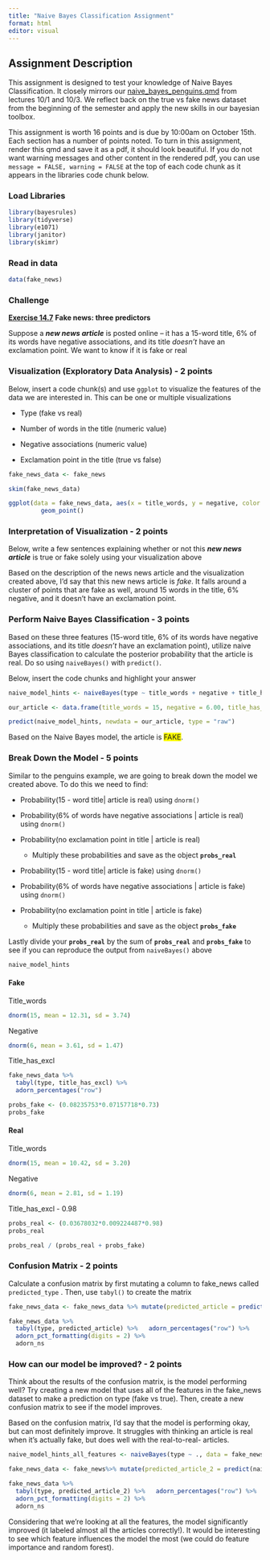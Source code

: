 ```yaml
---
title: "Naive Bayes Classification Assignment"
format: html
editor: visual
---
```


## Assignment Description

This assignment is designed to test your knowledge of Naive Bayes Classification. It closely mirrors our [naive_bayes_penguins.qmd](https://github.com/NSF-ALL-SPICE-Alliance/DS400/blob/main/week7/naive_bayes_penguins.qmd) from lectures 10/1 and 10/3. We reflect back on the true vs fake news dataset from the beginning of the semester and apply the new skills in our bayesian toolbox.

This assignment is worth 16 points and is due by 10:00am on October 15th. Each section has a number of points noted. To turn in this assignment, render this qmd and save it as a pdf, it should look beautiful. If you do not want warning messages and other content in the rendered pdf, you can use `message = FALSE, warning = FALSE` at the top of each code chunk as it appears in the libraries code chunk below.

### Load Libraries

```r
library(bayesrules)
library(tidyverse)
library(e1071)
library(janitor)
library(skimr)
```

### Read in data

```r
data(fake_news)
```

### Challenge

[**Exercise 14.7**](https://www.bayesrulesbook.com/chapter-14#exercises-13) **Fake news: three predictors**

Suppose a ***new news article*** is posted online – it has a 15-word title, 6% of its words have negative associations, and its title *doesn’t* have an exclamation point. We want to know if it is fake or real

### Visualization (Exploratory Data Analysis) - 2 points

Below, insert a code chunk(s) and use `ggplot` to visualize the features of the data we are interested in. This can be one or multiple visualizations

-   Type (fake vs real)

-   Number of words in the title (numeric value)

-   Negative associations (numeric value)

-   Exclamation point in the title (true vs false)

```r
fake_news_data <- fake_news
```

```r
skim(fake_news_data)
```

```r
ggplot(data = fake_news_data, aes(x = title_words, y = negative, color = type, size = title_has_excl)) +
         geom_point()
```

### Interpretation of Visualization - 2 points

Below, write a few sentences explaining whether or not this ***new news article*** is true or fake solely using your visualization above

Based on the description of the news news article and the visualization created above, I'd say that this new news article is *fake*. It falls around a cluster of points that are fake as well, around 15 words in the title, 6% negative, and it doesn't have an exclamation point.

### Perform Naive Bayes Classification - 3 points

Based on these three features (15-word title, 6% of its words have negative associations, and its title *doesn’t* have an exclamation point), utilize naive Bayes classification to calculate the posterior probability that the article is real. Do so using `naiveBayes()` with `predict()`.

Below, insert the code chunks and highlight your answer

```r
naive_model_hints <- naiveBayes(type ~ title_words + negative + title_has_excl, data = fake_news_data)
```

```r
our_article <- data.frame(title_words = 15, negative = 6.00, title_has_excl = FALSE)
```

```r
predict(naive_model_hints, newdata = our_article, type = "raw")
```

Based on the Naive Bayes model, the article is [FAKE]{style="background-color: yellow;"}.

### Break Down the Model - 5 points

Similar to the penguins example, we are going to break down the model we created above. To do this we need to find:

-   Probability(15 - word title\| article is real) using `dnorm()`

-   Probability(6% of words have negative associations \| article is real) using `dnorm()`

-   Probability(no exclamation point in title \| article is real)

    -   Multiply these probabilities and save as the object **`probs_real`**

-   Probability(15 - word title\| article is fake) using `dnorm()`

-   Probability(6% of words have negative associations \| article is fake) using `dnorm()`

-   Probability(no exclamation point in title \| article is fake)

    -   Multiply these probabilities and save as the object **`probs_fake`**

Lastly divide your **`probs_real`** by the sum of **`probs_real`** and **`probs_fake`** to see if you can reproduce the output from `naiveBayes()` above

```r
naive_model_hints
```

#### Fake

Title_words

```r
dnorm(15, mean = 12.31, sd = 3.74)
```

Negative

```r
dnorm(6, mean = 3.61, sd = 1.47)
```

Title_has_excl

```r
fake_news_data %>% 
  tabyl(type, title_has_excl) %>% 
  adorn_percentages("row")
```

```r
probs_fake <- (0.08235753*0.07157718*0.73)
probs_fake
```

#### Real

Title_words

```r
dnorm(15, mean = 10.42, sd = 3.20)
```

Negative

```r
dnorm(6, mean = 2.81, sd = 1.19)
```

Title_has_excl - 0.98

```r
probs_real <- (0.03678032*0.009224487*0.98)
probs_real
```

```r
probs_real / (probs_real + probs_fake)
```

### Confusion Matrix - 2 points

Calculate a confusion matrix by first mutating a column to fake_news called `predicted_type` . Then, use `tabyl()` to create the matrix

```r
fake_news_data <- fake_news_data %>% mutate(predicted_article = predict(naive_model_hints, newdata = .))
```

```r
fake_news_data %>% 
  tabyl(type, predicted_article) %>%   adorn_percentages("row") %>% 
  adorn_pct_formatting(digits = 2) %>% 
  adorn_ns
```

### How can our model be improved? - 2 points

Think about the results of the confusion matrix, is the model performing well? Try creating a new model that uses all of the features in the fake_news dataset to make a prediction on type (fake vs true). Then, create a new confusion matrix to see if the model improves.

Based on the confusion matrix, I'd say that the model is performing okay, but can most definitely improve. It struggles with thinking an article is real when it's actually fake, but does well with the real-to-real- articles.

```r
naive_model_hints_all_features <- naiveBayes(type ~ ., data = fake_news)
```

```r
fake_news_data <- fake_news%>% mutate(predicted_article_2 = predict(naive_model_hints_all_features, newdata = .))
```

```r
fake_news_data %>% 
  tabyl(type, predicted_article_2) %>%   adorn_percentages("row") %>% 
  adorn_pct_formatting(digits = 2) %>% 
  adorn_ns
```

Considering that we're looking at all the features, the model significantly improved (it labeled almost all the articles correctly!). It would be interesting to see which feature influences the model the most (we could do feature importance and random forest).
